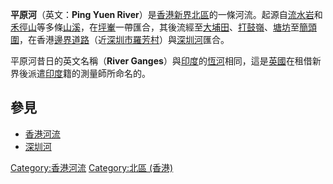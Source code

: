'''平原河'''（英文：'''Ping Yuen River'''）是[[香港|香港]][[新界|新界]][[北區_(香港)|北區]]的一條河流。起源自[[流水岩|流水岩]]和[[禾徑山|禾徑山]]等多條[[山溪|山溪]]，在[[坪輋|坪輋]]一帶匯合，其後流經至[[大埔田|大埔田]]、[[打鼓嶺_(北區)|打鼓嶺]]、[[塘坊|塘坊]]至[[簡頭圍|簡頭圍]]，在香港[[邊界道路|邊界道路]]（近[[深圳市|深圳市]][[羅芳村|羅芳村]]）與[[深圳河|深圳河]]匯合。

平原河昔日的英文名稱（'''River Ganges'''）與[[印度|印度]]的[[恆河|恆河]]相同，這是[[英國|英國]]在租借新界後派遣[[印度|印度]]籍的測量師所命名的。

==參見==
*[[香港河流|香港河流]]
*[[深圳河|深圳河]]

{{HK-geo-stub}}

[[Category:香港河流|Category:香港河流]]
[[Category:北區_(香港)|Category:北區 (香港)]]